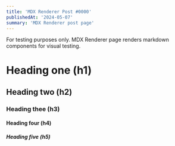 ```yaml
---
title: 'MDX Renderer Post #0000'
publishedAt: '2024-05-07'
summary: 'MDX Renderer post page'
---
```


For testing purposes only. MDX Renderer page renders markdown components for visual testing.

# Heading one (h1)

## Heading two (h2)

### Heading thee (h3)

#### Heading four (h4)

##### Heading five (h5)
